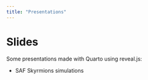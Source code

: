 ```yaml
---
title: "Presentations"
---
```

# Slides

Some presentations made with Quarto using reveal.js:

- SAF Skyrmions simulations
